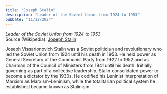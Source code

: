 ```yaml
---
title: "Joseph Stalin"
description: "Leader of the Soviet Union from 1924 to 1953"
pubDate: "11/12/2024"
---
```


*Leader of the Soviet Union from 1924 to 1953*  
Source (Wikipedia): [Joseph Stalin][1]

Joseph Vissarionovich Stalin was a Soviet politician and revolutionary who led the Soviet Union from 1924 until his death in 1953. He held power as General Secretary of the Communist Party from 1922 to 1952 and as Chairman of the Council of Ministers from 1941 until his death. Initially governing as part of a collective leadership, Stalin consolidated power to become a dictator by the 1930s. He codified his Leninist interpretation of Marxism as Marxism–Leninism, while the totalitarian political system he established became known as Stalinism.

[1]: https://en.wikipedia.org/wiki/Joseph_Stalin

